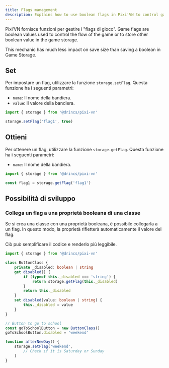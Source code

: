 ```yaml
---
title: Flags management
description: Explains how to use boolean flags in Pixi'VN to control game flow.
---
```


Pixi’VN fornisce funzioni per gestire i "flags di gioco". Game flags are boolean values used to control the flow of the game or to store other boolean value in the game storage.

This mechanic has much less impact on save size than <DynamicLink href="/start/storage#set-a-variable-in-the-game-storage">saving a boolean in Game Storage</DynamicLink>.

## Set

Per impostare un flag, utilizzare la funzione `storage.setFlag`.
Questa funzione ha i seguenti parametri:

- `name`: Il nome della bandiera.
- `value`: Il valore della bandiera.

```typescript
import { storage } from '@drincs/pixi-vn'

storage.setFlag('flag1', true)
```

## Ottieni

Per ottenere un flag, utilizzare la funzione `storage.getFlag`.
Questa funzione ha i seguenti parametri:

- `name`: Il nome della bandiera.

```typescript
import { storage } from '@drincs/pixi-vn'

const flag1 = storage.getFlag('flag1')
```

## Possibilità di sviluppo

### Collega un flag a una proprietà booleana di una classe

Se si crea una classe con una proprietà booleana, è possibile collegarla a un flag. In questo modo, la proprietà rifletterà automaticamente il valore del flag.

Ciò può semplificare il codice e renderlo più leggibile.

```typescript
import { storage } from '@drincs/pixi-vn'

class ButtonClass {
    private _disabled: boolean | string
    get disabled() {
        if (typeof this._disabled === 'string') {
            return storage.getFlag(this._disabled)
        }
        return this._disabled
    }
    set disabled(value: boolean | string) {
        this._disabled = value
    }
}
```

```typescript
// Button to go to school
const goToSchoolButton = new ButtonClass()
goToSchoolButton.disabled = 'weekend'

function afterNewDay() {
    storage.setFlag('weekend', 
        // Check if it is Saturday or Sunday
    )
}
```
